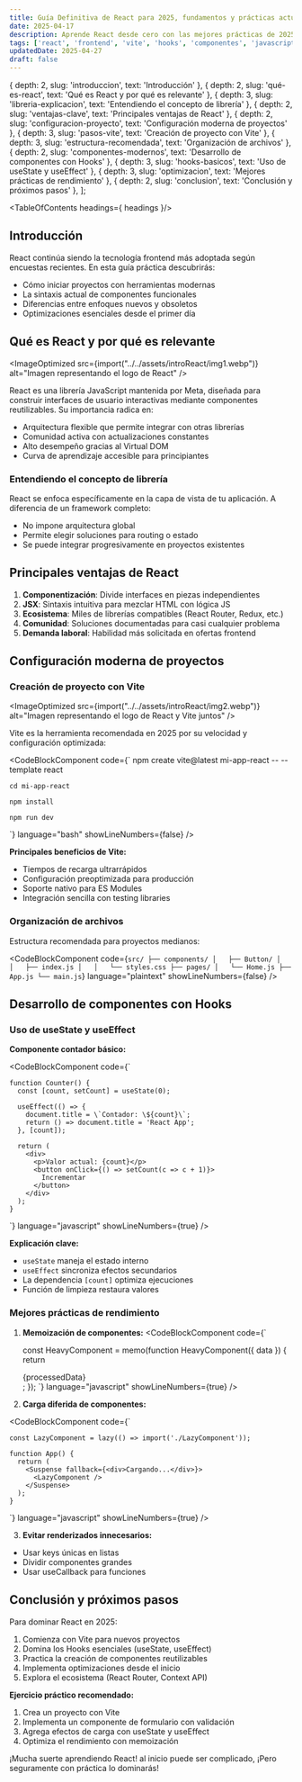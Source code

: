 ```yaml
---
title: Guía Definitiva de React para 2025, fundamentos y prácticas actuales
date: 2025-04-17
description: Aprende React desde cero con las mejores prácticas de 2025. Instalación con Vite y ejemplos.
tags: ['react', 'frontend', 'vite', 'hooks', 'componentes', 'javascript', 'guía-actualizada']
updatedDate: 2025-04-27
draft: false
---
```



  { depth: 2, slug: 'introduccion', text: 'Introducción' },
  { depth: 2, slug: 'qué-es-react', text: 'Qué es React y por qué es relevante' },
  { depth: 3, slug: 'libreria-explicacion', text: 'Entendiendo el concepto de librería' },
  { depth: 2, slug: 'ventajas-clave', text: 'Principales ventajas de React' },
  { depth: 2, slug: 'configuracion-proyecto', text: 'Configuración moderna de proyectos' },
  { depth: 3, slug: 'pasos-vite', text: 'Creación de proyecto con Vite' },
  { depth: 3, slug: 'estructura-recomendada', text: 'Organización de archivos' },
  { depth: 2, slug: 'componentes-modernos', text: 'Desarrollo de componentes con Hooks' },
  { depth: 3, slug: 'hooks-basicos', text: 'Uso de useState y useEffect' },
  { depth: 3, slug: 'optimizacion', text: 'Mejores prácticas de rendimiento' },
  { depth: 2, slug: 'conclusion', text: 'Conclusión y próximos pasos' },
];

<TableOfContents headings={ headings }/>

## Introducción

React continúa siendo la tecnología frontend más adoptada según encuestas recientes. En esta guía práctica descubrirás:

- Cómo iniciar proyectos con herramientas modernas
- La sintaxis actual de componentes funcionales
- Diferencias entre enfoques nuevos y obsoletos
- Optimizaciones esenciales desde el primer día

## Qué es React y por qué es relevante

<ImageOptimized src={import("../../assets/introReact/img1.webp")} alt="Imagen representando el logo de React" />

React es una librería JavaScript mantenida por Meta, diseñada para construir interfaces de usuario interactivas mediante componentes reutilizables. Su importancia radica en:

- Arquitectura flexible que permite integrar con otras librerías
- Comunidad activa con actualizaciones constantes
- Alto desempeño gracias al Virtual DOM
- Curva de aprendizaje accesible para principiantes

### Entendiendo el concepto de librería

React se enfoca específicamente en la capa de vista de tu aplicación. A diferencia de un framework completo:

- No impone arquitectura global
- Permite elegir soluciones para routing o estado
- Se puede integrar progresivamente en proyectos existentes

## Principales ventajas de React

1. **Componentización**: Divide interfaces en piezas independientes
2. **JSX**: Sintaxis intuitiva para mezclar HTML con lógica JS
3. **Ecosistema**: Miles de librerías compatibles (React Router, Redux, etc.)
4. **Comunidad**: Soluciones documentadas para casi cualquier problema
5. **Demanda laboral**: Habilidad más solicitada en ofertas frontend

## Configuración moderna de proyectos

### Creación de proyecto con Vite

<ImageOptimized src={import("../../assets/introReact/img2.webp")} alt="Imagen representando el logo de React y Vite juntos" />

Vite es la herramienta recomendada en 2025 por su velocidad y configuración optimizada:

<CodeBlockComponent code={`
    npm create vite@latest mi-app-react -- --template react
    
    cd mi-app-react

    npm install

    npm run dev
  `}
  language="bash"
  showLineNumbers={false}
/>

**Principales beneficios de Vite:**
- Tiempos de recarga ultrarrápidos
- Configuración preoptimizada para producción
- Soporte nativo para ES Modules
- Integración sencilla con testing libraries

### Organización de archivos

Estructura recomendada para proyectos medianos:

<CodeBlockComponent
  code={`
    src/
    ├── components/
    │   ├── Button/
    │   │   ├── index.js
    │   │   └── styles.css
    ├── pages/
    │   └── Home.js
    ├── App.js
    └── main.js
  `}
  language="plaintext"
  showLineNumbers={false}
/>

## Desarrollo de componentes con Hooks

### Uso de useState y useEffect

**Componente contador básico:**

<CodeBlockComponent
  code={`

    function Counter() {
      const [count, setCount] = useState(0);

      useEffect(() => {
        document.title = \`Contador: \${count}\`;
        return () => document.title = 'React App';
      }, [count]);

      return (
        <div>
          <p>Valor actual: {count}</p>
          <button onClick={() => setCount(c => c + 1)}>
            Incrementar
          </button>
        </div>
      );
    }
  `}
  language="javascript"
  showLineNumbers={true}
/>

**Explicación clave:**
- `useState` maneja el estado interno
- `useEffect` sincroniza efectos secundarios
- La dependencia `[count]` optimiza ejecuciones
- Función de limpieza restaura valores

### Mejores prácticas de rendimiento

1. **Memoización de componentes:**
<CodeBlockComponent code={`
  
    const HeavyComponent = memo(function HeavyComponent({ data }) {
    return <div>{processedData}</div>;
    });
    `}
    language="javascript"
    showLineNumbers={true}
    />

2. **Carga diferida de componentes:**

<CodeBlockComponent code={`

    const LazyComponent = lazy(() => import('./LazyComponent'));

    function App() {
      return (
        <Suspense fallback={<div>Cargando...</div>}>
          <LazyComponent />
        </Suspense>
      );
    }
`}
language="javascript"
showLineNumbers={true}
/>

3. **Evitar renderizados innecesarios:**
- Usar keys únicas en listas
- Dividir componentes grandes
- Usar useCallback para funciones

## Conclusión y próximos pasos

Para dominar React en 2025:

1. Comienza con Vite para nuevos proyectos
2. Domina los Hooks esenciales (useState, useEffect)
3. Practica la creación de componentes reutilizables
4. Implementa optimizaciones desde el inicio
5. Explora el ecosistema (React Router, Context API)

**Ejercicio práctico recomendado:**
1. Crea un proyecto con Vite
2. Implementa un componente de formulario con validación
3. Agrega efectos de carga con useState y useEffect
4. Optimiza el rendimiento con memoización

¡Mucha suerte aprendiendo React! al inicio puede ser complicado, ¡Pero seguramente con práctica lo dominarás!

